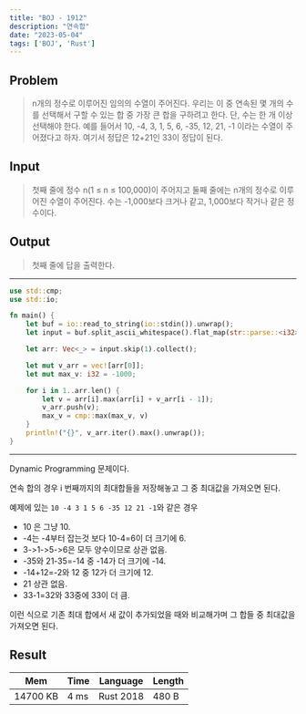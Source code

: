 ```yaml
---
title: "BOJ - 1912"
description: "연속합"
date: "2023-05-04"
tags: ['BOJ', 'Rust']
---
```

## Problem
> n개의 정수로 이루어진 임의의 수열이 주어진다. 우리는 이 중 연속된 몇 개의 수를 선택해서 구할 수 있는 합 중 가장 큰 합을 구하려고 한다. 단, 수는 한 개 이상 선택해야 한다. 예를 들어서 10, -4, 3, 1, 5, 6, -35, 12, 21, -1 이라는 수열이 주어졌다고 하자. 여기서 정답은 12+21인 33이 정답이 된다.


## Input
> 첫째 줄에 정수 n(1 ≤ n ≤ 100,000)이 주어지고 둘째 줄에는 n개의 정수로 이루어진 수열이 주어진다. 수는 -1,000보다 크거나 같고, 1,000보다 작거나 같은 정수이다.

## Output
> 첫째 줄에 답을 출력한다.

---
```rust
use std::cmp;
use std::io;

fn main() {
    let buf = io::read_to_string(io::stdin()).unwrap();
    let input = buf.split_ascii_whitespace().flat_map(str::parse::<i32>);

    let arr: Vec<_> = input.skip(1).collect();

    let mut v_arr = vec![arr[0]];
    let mut max_v: i32 = -1000;

    for i in 1..arr.len() {
        let v = arr[i].max(arr[i] + v_arr[i - 1]);
        v_arr.push(v);
        max_v = cmp::max(max_v, v)
    }
    println!("{}", v_arr.iter().max().unwrap());
}
```
---

Dynamic Programming 문제이다.

연속 합의 경우 i 번째까지의 최대합들을 저장해놓고 그 중 최대값을 가져오면 된다.

예제에 있는 ``10 -4 3 1 5 6 -35 12 21 -1``와 같은 경우


+ 10 은 그냥 10.
+ -4는 -4부터 잡는것 보다 10-4=6이 더 크기에 6.
+ 3->1->5->6은 모두 양수이므로 상관 없음.
+ -35와 21-35=-14 중 -14가 더 크기에 -14.
+ -14+12=-2와 12 중 12가 더 크기에 12.
+ 21 상관 없음.
+ 33-1=32와 33중에 33이 더 큼.


이런 식으로 기존 최대 합에서 새 값이 추가되었을 때와 비교해가며 그 합들 중 최대값을 가져오면 된다.

## Result
| Mem                     | Time         | Language  | Length |
| ----------------------- | ------------ | --------- | ------ |
| 14700 KB                | 4 ms         | Rust 2018 | 480 B  |
